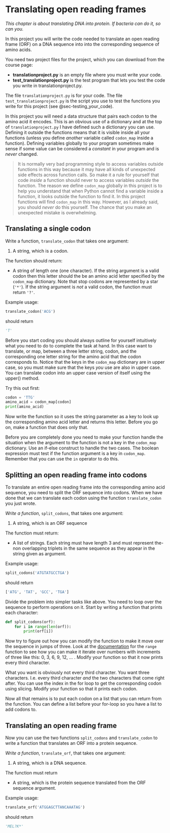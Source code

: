 # Translating open reading frames

*This chapter is about translating DNA into protein. If bacteria can do it, so can you.*

In this project you will write the code needed to translate an open reading frame (ORF) on a DNA sequence into into the corresponding sequence of amino acids.

You need two project files for the project, which you can download from the course page:

- **translationproject.py** is an empty file where you must write your code.
- **test_translationproject.py** is the test program that lets you test the code you write in translationproject.py.

The file `translationproject.py` is for your code. The file `test_translationproject.py` is the script you use to test the functions you write for this project (see @sec-testing_your_code).

In this project you will need a data structure that pairs each codon to the amino acid it encodes. This is an obvious use of a dictionary and at the top of `translationproject.py` I have defined such a dictionary you can use. Defining it outside the functions means that it is visible inside all your functions (unless you define *another* variable called `codon_map` inside a function). Defining variables globally to your program sometimes make sense if some value can be considered a *constant* in your program and is *never* changed.

> It is normally very bad programming style to access variables outside functions in this way because it may have all kinds of unexpected side effects across function calls. So make it a rule for yourself that code *inside* a function should never to access variables *outside* the function. The reason we define `codon_map` globally in this project is to help you understand that when Python cannot find a variable inside a function, it looks outside the function to find it. In this project functions will find `codon_map` in this way. However, as I already said, you should *never* do this yourself. The chance that you make an unexpected mistake is overwhelming. 

## Translating a single codon {.unnumbered}

Write a function, `translate_codon` that takes one argument:

1. A string, which is a codon.

The function should return:

* A string of length one (one character). If the string argument is a valid codon then this letter should the be an amino acid letter specified by the `codon_map` dictionary. Note that stop codons are represented by a star (`'*'`). If the string argument is *not* a valid codon, the function must return `'?'`.

Example usage:

```python
translate_codon('ACG')
```

should return

```python
'T'
```

Before you start coding you should always outline for yourself intuitively what you need to do to complete the task at hand. In this case want to translate, or map, between a three letter string, codon, and the corresponding one letter string for the amino acid that the codon corresponds to. Notice that the keys in the `codon_map` dictionary are in upper case, so you must make sure that the keys *you* use are also in upper case. You can translate codon into an upper case version of itself using the upper() method.

Try this out first:

```python
codon = 'TTG'
amino_acid = codon_map[codon]
print(amino_acid)
```

Now write the function so it uses the string parameter as a key to look up the corresponding amino acid letter and returns this letter. Before you go on, make a function that does only that.

Before you are completely done you need to make your function handle the situation when the argument to the function is not a key in the `codon_map` dictionary. Use an if-else construct to handle the two cases. The boolean expression must test if the function argument is a key in `codon_map`. Remember that you can use the `in` operator to do this.

## Splitting an open reading frame into codons {.unnumbered}

To translate an entire open reading frame into the corresponding amino acid sequence, you need to split the ORF sequence into codons. When we have done that we can translate each codon using the function `translate_codon` you just wrote.

*Write a function*, `split_codons`, that takes one argument:

1. A string, which is an ORF sequence

The function must return:

* A list of strings. Each string must have length 3 and must represent the-non overlapping triplets in the same sequence as they appear in the string given as argument.

Example usage:

```python
split_codons('ATGTATGCCTGA')
```

should return

```python
['ATG', 'TAT', 'GCC', 'TGA']
```

Divide the problem into simpler tasks like above. You need to loop over the sequence to perform operations on it. Start by writing a function that prints each character:

```python
def split_codons(orf):
    for i in range(len(orf)):
        print(orf[i])
```

Now try to figure out how you can modify the function to make it move over the sequence in jumps of three. Look at the [documentation](https://docs.python.org/3/library/stdtypes.html#range) for the `range` function to see how you can make it iterate over numbers with increments of three like this: 0, 3, 6, 9, 12, ... . Modify your function so that it now prints every third character.

What you want is obviously not every third character. You want three characters. I.e. every third character *and* the two characters that come right after. You can use the index in the for loop to get the corresponding codon using slicing. Modify your function so that it prints each codon.

Now all that remains is to put each codon on a list that you can return from the function. You can define a list before your for-loop so you have a list to add codons to.

## Translating an open reading frame {.unnumbered}

Now you can use the two functions `split_codons` and `translate_codon` to write a function that translates an ORF into a protein sequence.

*Write a function*, `translate_orf`, that takes one argument:

1. A string, which is a DNA sequence.

The function must return

* A string, which is the protein sequence translated from the ORF sequence argument.

Example usage:

```python
translate_orf('ATGGAGCTTANCAAATAG')
```

should return

```python
'MEL?K*'
```

